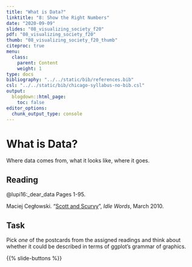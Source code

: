 ```yaml
---
title: "What is Data?"
linktitle: "8: Show the Right Numbers"
date: "2020-09-09"
slides: "08_visualizing_society_f20"    
pdf: "08_visualizing_society_f20"
thumb: "08_visualizing_society_f20_thumb"    
citeproc: true
menu:
  class:
    parent: Content
    weight: 1
type: docs
bibliography: "../../static/bib/references.bib"
csl: "../../static/bib/chicago-syllabus-no-bib.csl"
output:
  blogdown::html_page:
    toc: false
editor_options: 
  chunk_output_type: console
---
```


# What is Data?

Where data comes from, what it looks like, where it goes.

## Reading

@lupi16:_dear_data Pages 1-95.

Maciej Cegłowski. "[Scott and Scurvy](https://idlewords.com/2010/03/scott_and_scurvy.htm)", _Idle Words_, March 2010. 

## Task 

Pick _one_ of the postcards from the assigned readings and think about whether it could be described in terms of ggplot's grammar of graphics.

{{% slide-buttons %}}
